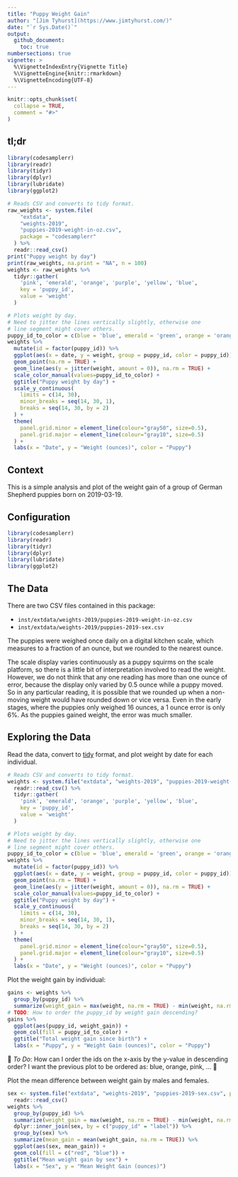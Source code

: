 ```yaml
---
title: "Puppy Weight Gain"
author: "[Jim Tyhurst](https://www.jimtyhurst.com/)"
date: "`r Sys.Date()`"
output:
  github_document:
    toc: true
numbersections: true
vignette: >
  %\VignetteIndexEntry{Vignette Title}
  %\VignetteEngine{knitr::rmarkdown}
  %\VignetteEncoding{UTF-8}
---
```


```r
knitr::opts_chunk$set(
  collapse = TRUE,
  comment = "#>"
)
```

## tl;dr

```r
library(codesamplerr)
library(readr)
library(tidyr)
library(dplyr)
library(lubridate)
library(ggplot2)

# Reads CSV and converts to tidy format.
raw_weights <- system.file(
    "extdata", 
    "weights-2019", 
    "puppies-2019-weight-in-oz.csv", 
    package = "codesamplerr"
  ) %>% 
  readr::read_csv()
print("Puppy weight by day")
print(raw_weights, na.print = "NA", n = 100)
weights <- raw_weights %>% 
  tidyr::gather(
    'pink', 'emerald', 'orange', 'purple', 'yellow', 'blue',
    key = 'puppy_id',
    value = 'weight'
  )

# Plots weight by day.
# Need to jitter the lines vertically slightly, otherwise one 
# line segment might cover others.
puppy_id_to_color = c(blue = 'blue', emerald = 'green', orange = 'orange', pink = 'red', purple = 'purple', yellow = 'yellow')
weights %>% 
  mutate(id = factor(puppy_id)) %>% 
  ggplot(aes(x = date, y = weight, group = puppy_id, color = puppy_id)) + 
  geom_point(na.rm = TRUE) +
  geom_line(aes(y = jitter(weight, amount = 0)), na.rm = TRUE) + 
  scale_color_manual(values=puppy_id_to_color) +
  ggtitle("Puppy weight by day") +
  scale_y_continuous(
    limits = c(14, 30), 
    minor_breaks = seq(14, 30, 1),
    breaks = seq(14, 30, by = 2)
  ) + 
  theme(
    panel.grid.minor = element_line(colour="gray50", size=0.5),
    panel.grid.major = element_line(colour="gray10", size=0.5)
  ) +
  labs(x = "Date", y = "Weight (ounces)", color = "Puppy")

```

## Context

This is a simple analysis and plot of the weight gain of a group of German Shepherd puppies born on 2019-03-19.

## Configuration
```r
library(codesamplerr)
library(readr)
library(tidyr)
library(dplyr)
library(lubridate)
library(ggplot2)
```

## The Data

There are two CSV files contained in this package:

* `inst/extdata/weights-2019/puppies-2019-weight-in-oz.csv`
* `inst/extdata/weights-2019/puppies-2019-sex.csv`

The puppies were weighed once daily on a digital kitchen scale, which measures to a fraction of an ounce, but we rounded to the nearest ounce.

The scale display varies continuously as a puppy squirms on the scale platform, so there is a little bit of interpretation involved to read the weight. However, we do not think that any one reading has more than one ounce of error, because the display only varied by 0.5 ounce while a puppy moved. So in any particular reading, it is possible that we rounded up when a non-moving weight would have rounded down or vice versa. Even in the early stages, where the puppies only weighed 16 ounces, a 1 ounce error is only 6%. As the puppies gained weight, the error was much smaller.

## Exploring the Data

Read the data, convert to [tidy](https://www.jstatsoft.org/article/view/v059i10/) format, and plot weight by date for each individual.

```r
# Reads CSV and converts to tidy format.
weights <- system.file("extdata", "weights-2019", "puppies-2019-weight-in-oz.csv", package = "codesamplerr") %>% 
  readr::read_csv() %>% 
  tidyr::gather(
    'pink', 'emerald', 'orange', 'purple', 'yellow', 'blue',
    key = 'puppy_id',
    value = 'weight'
  )

# Plots weight by day.
# Need to jitter the lines vertically slightly, otherwise one 
# line segment might cover others.
puppy_id_to_color = c(blue = 'blue', emerald = 'green', orange = 'orange', pink = 'red', purple = 'purple', yellow = 'yellow')
weights %>% 
  mutate(id = factor(puppy_id)) %>% 
  ggplot(aes(x = date, y = weight, group = puppy_id, color = puppy_id)) + 
  geom_point(na.rm = TRUE) +
  geom_line(aes(y = jitter(weight, amount = 0)), na.rm = TRUE) + 
  scale_color_manual(values=puppy_id_to_color) +
  ggtitle("Puppy weight by day") +
  scale_y_continuous(
    limits = c(14, 30), 
    minor_breaks = seq(14, 30, 1),
    breaks = seq(14, 30, by = 2)
  ) + 
  theme(
    panel.grid.minor = element_line(colour="gray50", size=0.5),
    panel.grid.major = element_line(colour="gray10", size=0.5)
  ) +
  labs(x = "Date", y = "Weight (ounces)", color = "Puppy")

```

Plot the weight gain by individual:

```r
gains <- weights %>% 
  group_by(puppy_id) %>% 
  summarize(weight_gain = max(weight, na.rm = TRUE) - min(weight, na.rm = TRUE))
# TODO: How to order the puppy_id by weight gain descending?
gains %>% 
  ggplot(aes(puppy_id, weight_gain)) + 
  geom_col(fill = puppy_id_to_color) + 
  ggtitle("Total weight gain since birth") +
  labs(x = "Puppy", y = "Weight Gain (ounces)", color = "Puppy")

```

&#x1F53B;&nbsp;_To Do_: How can I order the ids on the x-axis by the y-value in descending order? I want the previous plot to be ordered as: blue, orange, pink, ...&nbsp;&#x1F53A;

Plot the mean difference between weight gain by males and females.

```r
sex <- system.file("extdata", "weights-2019", "puppies-2019-sex.csv", package = "codesamplerr") %>% 
  readr::read_csv()
weights %>% 
  group_by(puppy_id) %>% 
  summarize(weight_gain = max(weight, na.rm = TRUE) - min(weight, na.rm = TRUE)) %>% 
  dplyr::inner_join(sex, by = c("puppy_id" = "label")) %>% 
  group_by(sex) %>% 
  summarize(mean_gain = mean(weight_gain, na.rm = TRUE)) %>% 
  ggplot(aes(sex, mean_gain)) + 
  geom_col(fill = c("red", "blue")) + 
  ggtitle("Mean weight gain by sex") +
  labs(x = "Sex", y = "Mean Weight Gain (ounces)")

```

